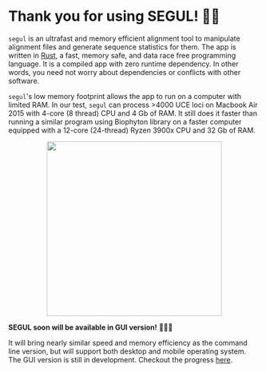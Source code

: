 # Thank you for using SEGUL! 🙏🏻

`segul` is an ultrafast and memory efficient alignment tool to manipulate alignment files and generate sequence statistics for them. The app is written in [Rust](https://www.rust-lang.org/), a fast, memory safe, and data race free programming language. It is a compiled app with zero runtime dependency. In other words, you need not worry about dependencies or conflicts with other software.

`segul`'s low memory footprint allows the app to run on a computer with limited RAM. In our test, `segul` can process >4000 UCE loci on Macbook Air 2015 with 4-core (8 thread) CPU and 4 Gb of RAM. It still does it faster than running a similar program using Biophyton library on a faster computer equipped with a 12-core (24-thread) Ryzen 3900x CPU and 32 Gb of RAM.

<div align="center">
  <img
    src="https://raw.githubusercontent.com/hhandika/segul-docs/main/assets/img/segui_mb.png"
    width="350"
  />
</div>

**SEGUL soon will be available in GUI version!** 🎉🎉🎉

It will bring nearly similar speed and memory efficiency as the command line version, but will support both desktop and mobile operating system. The GUI version is still in development. Checkout the progress [here](https://github.com/hhandika/segui).
